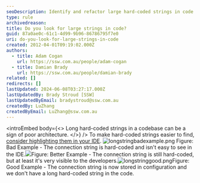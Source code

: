 ```yaml
---
seoDescription: Identify and refactor large hard-coded strings in code to improve architecture and maintainability.
type: rule
archivedreason:
title: Do you look for large strings in code?
guid: 87a0ae0c-61c1-4d99-9b96-86786795f7e0
uri: do-you-look-for-large-strings-in-code
created: 2012-04-01T09:19:02.000Z
authors:
  - title: Adam Cogan
    url: https://ssw.com.au/people/adam-cogan
  - title: Damian Brady
    url: https://ssw.com.au/people/damian-brady
related: []
redirects: []
lastUpdated: 2024-06-08T03:27:17.000Z
lastUpdatedBy: Brady Stroud [SSW]
lastUpdatedByEmail: bradystroud@ssw.com.au
createdBy: LuZhang
createdByEmail: LuZhang@ssw.com.au
---
```


<introEmbed
  body={<>
Long hard-coded strings in a codebase can be a sign of poor architecture.
  </>}
/>
To make hard-coded strings easier to find, [consider highlighting them in your IDE](/do-you-highlight-strings-in-your-code-editor).
![longstringbadexample.png](/uploads/rules/do-you-look-for-large-strings-in-code/LongStringBadExample.png)
Figure: Bad Example - The connection string is hard-coded and isn't easy to see in the IDE.![](/uploads/rules/do-you-look-for-large-strings-in-code/longstringbadexample2.png)Figure: Better Example - The connection string is still hard-coded, but at least it's very visible to the developers.![longstringgood.png](/uploads/rules/do-you-look-for-large-strings-in-code/ShortStrings.png)Figure: Good Example - The connection string is now stored in configuration and we don't have a long hard-coded string in the code.
